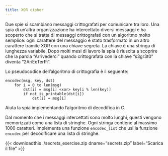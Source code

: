 ```yaml
---
title: XOR cipher
---
```


Due spie si scambiano messaggi crittografati per comunicare tra loro.
Una spia di un'altra organizzazione ha intercettato diversi messaggi e ha scoperto
che si tratta di messaggi crittografati con un algoritmo molto semplice:
ogni carattere del messaggio è stato trasformato in un altro carattere tramite
XOR con una chiave segreta. La chiave è una stringa di lunghezza variabile.
Dopo molti mesi di lavoro la spia è riuscita a scoprire che la parola "Arrivederci"
quando crittografata con la chiave "s3gr3t0" diventa "2AriEeTerPi".

Lo pseudocodice dell'algoritmo di crittografia è il seguente:

```
encodec(msg, key, dst)
    for i = 0 to len(msg)
        dst[i] = msg[i] <xor> key[i % len(key)]
        if not is_printable(dst[i])
            dst[i] = msg[i]
```

Aiuta la spia implementando l'algoritmo di decodifica in C.

Dal momento che i messaggi intercettati sono molto lunghi, questi vengono memorizzati come una lista di stringhe. Ogni stringa contiene al massimo 1000 caratteri.
Implementa una funzione `encodec_list` che usi la funzione `encodec` per decodificare una lista di stringhe.

{{< downloadthis ./secrets_exercise.zip dname="secrets.zip" label="Scarica il file" >}}
